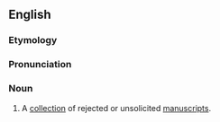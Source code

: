 {{also|slush pile}}
==English==

===Etymology===
{{compound|en|slush|pile}}

===Pronunciation===
{{IPA|en|/ˈslʌʃpaɪ̯l̩/}}

===Noun===
{{en-noun}}

# {{lb|en|colloquial|publishing}} A [[collection]] of rejected or unsolicited [[manuscripts]].